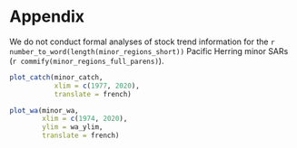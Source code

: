 # Appendix

We do not conduct formal analyses of stock trend information for the `r number_to_word(length(minor_regions_short))` Pacific Herring minor SARs (`r commify(minor_regions_full_parens)`).
<!-- However, we do provide time series of landed commercial catch (\autoref{figCatchMinor}), biological data including weight-at-age (\autoref{figWeightAgeMinor}) and proportion-at-age (\autoref{figPropAgeMinor}), as well as the spawn index (\autoref{figSpawnIndexMinor}) from \Sexpr{firstYrMinor} to \Sexpr{max(yrRange)}. -->

```r
plot_catch(minor_catch,
           xlim = c(1977, 2020),
           translate = french)
```

```r
plot_wa(minor_wa,
        xlim = c(1974, 2020),
        ylim = wa_ylim,
        translate = french)
```

\clearpage